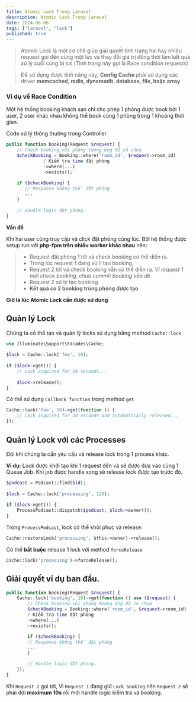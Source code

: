 ```yaml
---
title: Atomic Lock Trong Laravel  
description: Atomic Lock Trong Laravel
date: 2024-06-06
tags: ["laravel", "lock"]
published: true
---
```


> Atomic Lock là một cơ chế giúp giải quyết tình trạng hai hay nhiều request gọi đến cùng một lúc và thay đổi giá trị đồng thời làm kết quả xử lý cuối cùng bị sai (Tình trạng này gọi là Race condition requests)

> Để sử dụng được tính năng này, **Config Cache** phải sử dụng các driver **memcached, redis, dynamodb, database, file, hoặc array**

### Ví dụ về Race Condition

Một hệ thống booking khách sạn chỉ cho phép 1 phòng được book bởi 1 user, 2 user khác nhau không thể book cùng 1 phòng trong 1 khoảng thời gian. 

Code xử lý thông thường trong Controller
```php
public function booking(Request $request) {
    // Check booking với phòng tương ứng đã có chưa
    $checkBooking = Booking::where('room_id', $request->room_id)
              / Kiểm tra time đặt phòng
              ->where(...)
              ->exists();

    if ($checkBooking) {
       // Response không thể đặt phòng
       ...
    }
    
    // Handle logic đặt phòng.
}
```

**Vấn đề**

Khi hai user cùng truy cập và click đặt phòng cùng lúc. Bởi hệ thống được setup run với **php-fpm trên nhiều worker khác nhau** nên:

> - Request đặt phòng 1 tới và check booking có thể diễn ra.
> - Trong lúc request 1 đang xử lí tạo booking. 
> - Request 2 tới và check booking vẫn có thể diễn ra. *Vì request 1 mới check booking, chưa commit booking vào db*
> - Request 2 xử lý tạo booking
> - **Kết quả có 2 booking trùng phòng được tạo**

**<strong>Giờ là lúc Atomic Lock cần được sử dụng</strong>**

## Quản lý Lock

Chúng ta có thể tạo và quản lý locks sử dụng bằng method `Cache::lock`

```php
use Illuminate\Support\Facades\Cache;
 
$lock = Cache::lock('foo', 10);
 
if ($lock->get()) {
    // Lock acquired for 10 seconds...
 
    $lock->release();
}
```

Có thể sử dụng `Callback function` trong method `get`

```php
Cache::lock('foo', 10)->get(function () {
    // Lock acquired for 10 seconds and automatically released...
});
```

##  Quản lý Lock với các Processes

Đôi khi chúng ta cần yêu cầu và release lock trong 1 process khác. 

**Ví dụ:** Lock được khởi tạo khi 1 request đến và sẽ được đưa vào cùng 1 Queue Job. Khi job được handle xong sẽ release lock được tạo trước đó.

```php
$podcast = Podcast::find($id);
 
$lock = Cache::lock('processing', 120);
 
if ($lock->get()) {
    ProcessPodcast::dispatch($podcast, $lock->owner());
}
```

Trong `ProcessPodcast`, lock có thể khôi phục và release:

```php
Cache::restoreLock('processing', $this->owner)->release();
```

Có thể **bắt buộc** release 1 lock với method `forceRelease` 

```php
Cache::lock('processing')->forceRelease();
```

## Giải quyết ví dụ ban đầu.

```php
public function booking(Request $request) {
    Cache::lock('booking', 10)->get(function () use ($request) {
        // Check booking với phòng tương ứng đã có chưa
        $checkBooking = Booking::where('room_id', $request->room_id)
        / Kiểm tra time đặt phòng
        ->where(...)
        ->exists();

        if ($checkBooking) {
        // Response không thể đặt phòng
        ...
        }

        // Handle logic đặt phòng.
    });
}
```

Khi `Request 2` gọi tới, Vì `Request 1` đang giữ `Lock booking` nên `Request 2` sẽ phải đợi **maximum 10s** rồi mới handle logic kiểm tra và booking.